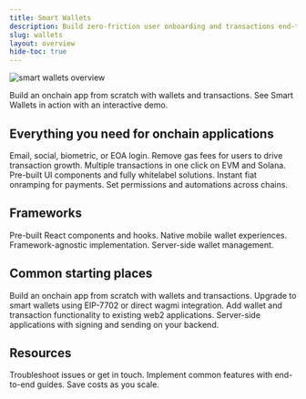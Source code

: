 ```yaml
---
title: Smart Wallets
description: Build zero-friction user onboarding and transactions end-to-end with one SDK.
slug: wallets
layout: overview
hide-toc: true
---
```


<style>{`
.fern-card {
  font-size: 14px;
}

/* Responsive hero images */
.hero-image-desktop {
  display: block;
  width: 100%;
  height: auto;
  max-width: 1010px;
  margin: 0 auto;
}
`}</style>

<img
  src="/images/wallets/overviewHeader.png"
  alt="smart wallets overview"
  className="hero-image-desktop"
/>

<CardGroup cols={2}>
  <Card title="React Quickstart" icon="bolt" href="/wallets/react/quickstart">
    Build an onchain app from scratch with wallets and transactions.
  </Card>
  <Card
    title="Try demo"
    icon="fa-solid fa-play"
    href="https://demo.alchemy.com/"
  >
    See Smart Wallets in action with an interactive demo.
  </Card>
</CardGroup>

## Everything you need for onchain applications

<CardGroup cols={3}>
  <Card
    small
    title="User onboarding"
    icon="user-plus"
    href="/wallets/authentication/login-methods/email-otp"
  >
    Email, social, biometric, or EOA login.
  </Card>
  <Card
    title="Gasless transactions"
    icon="gas-pump"
    href="/wallets/transactions/sponsor-gas/sponsor-gas"
  >
    Remove gas fees for users to drive transaction growth.
  </Card>
  <Card
    title="Batching"
    icon="bolt"
    href="/wallets/transactions/send/batch-user-operations"
  >
    Multiple transactions in one click on EVM and Solana.
  </Card>
  <Card
    title="Whitelabel UI"
    icon="fa-solid fa-pencil"
    href="/wallets/pages/react/customization/theme"
  >
    Pre-built UI components and fully whitelabel solutions.
  </Card>
  <Card title="Funding flows" icon="shield" href="/wallets/funding/signup">
    Instant fiat onramping for payments.
  </Card>
  <Card
    title="Secure policy engine"
    icon="sliders"
    href="/wallets/signer/policies/overview"
  >
    Set permissions and automations across chains.
  </Card>
</CardGroup>

## Frameworks

<CardGroup cols={4}>
  <Card
    title="React"
    icon="fa-brands fa-react"
    href="/wallets/react/quickstart"
  >
    Pre-built React components and hooks.
  </Card>
  <Card
    title="React Native"
    icon="fa-brands fa-react"
    href="/wallets/react-native/overview"
  >
    Native mobile wallet experiences.
  </Card>
  <Card
    title="Other Javascript Frameworks"
    icon="fa-brands fa-js"
    href="/wallets/core/overview"
  >
    Framework-agnostic implementation.
  </Card>
  <Card
    title="APIs"
    icon="fa-solid fa-code"
    href="/reference/smart-wallet-quickstart"
  >
    Server-side wallet management.
  </Card>
</CardGroup>

## Common starting places

<CardGroup cols={2}>
  <Card title="Build a new app" icon="wrench" href="/wallets/react/quickstart">
    Build an onchain app from scratch with wallets and transactions.
  </Card>
  <Card
    title="Upgrade existing wallets"
    icon="fa-solid fa-chevrons-up"
    href="/wallets/react/using-7702"
  >
    Upgrade to smart wallets using EIP-7702 or direct wagmi integration.
  </Card>
  <Card
    title="Bring your app onchain"
    icon="fa-regular fa-globe-pointer"
    href="/wallets/authentication/login-methods/bring-your-own-auth"
  >
    Add wallet and transaction functionality to existing web2 applications.
  </Card>
  <Card
    title="Manage wallets in backend"
    icon="fa-solid fa-server"
    href="/reference/smart-wallet-quickstart"
  >
    Server-side applications with signing and sending on your backend.
  </Card>
</CardGroup>

## Resources

<CardGroup cols={3}>
  <Card
    title="Support"
    icon="fa-solid fa-question"
    href="/wallets/resources/faqs"
  >
    Troubleshoot issues or get in touch.
  </Card>
  <Card
    title="Recipes"
    icon="fa-solid fa-book"
    href="/wallets/recipes/overview"
  >
    Implement common features with end-to-end guides.
  </Card>
  <Card
    title="Pricing"
    icon="fa-solid fa-dollar-sign"
    href="https://wallet-calculator.alchemy.com/"
  >
    Save costs as you scale.
  </Card>
</CardGroup>
